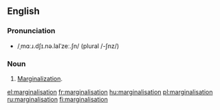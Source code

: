 ==English==
===Pronunciation===
* /ˌmɑːɹ.dʃɪ.nə.laIˈzeː.ʃn/ (plural /-ʃnz/)
===Noun===
{{en-noun|pl=marginalizations}}

# {{British}} [[marginalization|Marginalization]].

[[el:marginalisation]]
[[fr:marginalisation]]
[[hu:marginalisation]]
[[pl:marginalisation]]
[[ru:marginalisation]]
[[fi:marginalisation]]